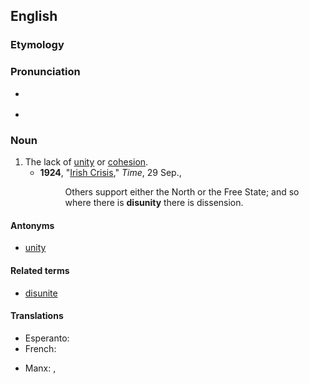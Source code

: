 ==English==

===Etymology===
{{prefix|en|dis|unity}}

===Pronunciation===
* {{a|UK}} {{IPA|en|/dɪsˈjuːnɪti/}}
* {{audio|en|en-uk-disunity.ogg|Audio (UK)}}

===Noun===
{{en-noun|~|disunities}}

# The lack of [[unity]] or [[cohesion]].
#* '''1924''', "[http://www.time.com/time/magazine/article/0,9171,719208,00.html Irish Crisis]," ''Time'', 29 Sep.,
#*: Others support either the North or the Free State; and so where there is '''disunity''' there is dissension.

====Antonyms====
* [[unity]]

====Related terms====
* [[disunite]]

====Translations====
{{trans-top|lack of unity or cohesion}}
* Esperanto: {{t|eo|malunueco}}
* French: {{t+|fr|désunion|f}}
{{trans-mid}}
* Manx: {{t|gv|mee-unnaneys|m}}, {{t|gv|neu-unnaneys|m}}
{{trans-bottom}}